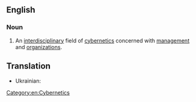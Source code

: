 ==English==

===Noun===
{{wikipedia}}
{{en-noun|-}}

# An [[interdisciplinary]] field of [[cybernetics]] concerned with [[management]] and [[organizations]].
== Translation ==
{{trans-top}}
* Ukrainian: {{t|uk|економічна кібернетика|f}}
{{trans-bottom}}

[[Category:en:Cybernetics]]